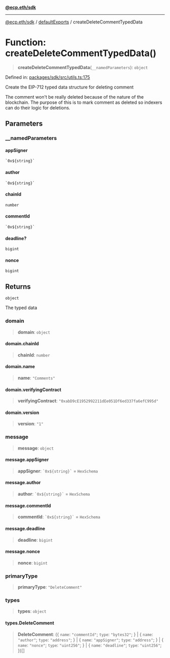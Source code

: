 [**@ecp.eth/sdk**](/sdk-reference/index.mdx)

***

[@ecp.eth/sdk](/sdk-reference/index.mdx) / [defaultExports](/sdk-reference/defaultExports/index.mdx) / createDeleteCommentTypedData

# Function: createDeleteCommentTypedData()

> **createDeleteCommentTypedData**(`__namedParameters`): `object`

Defined in: [packages/sdk/src/utils.ts:175](https://github.com/ecp-eth/comments-monorepo/blob/main/packages/sdk/src/utils.ts#L175)

Create the EIP-712 typed data structure for deleting comment

The comment won't be really deleted because of the nature of the blockchain.
The purpose of this is to mark comment as deleted so indexers can do their logic for deletions.

## Parameters

### \_\_namedParameters

#### appSigner

`` `0x${string}` ``

#### author

`` `0x${string}` ``

#### chainId

`number`

#### commentId

`` `0x${string}` ``

#### deadline?

`bigint`

#### nonce

`bigint`

## Returns

`object`

The typed data

### domain

> **domain**: `object`

#### domain.chainId

> **chainId**: `number`

#### domain.name

> **name**: `"Comments"`

#### domain.verifyingContract

> **verifyingContract**: `"0xabD9cE1952992211dEe051Df6ed337fa6efC995d"`

#### domain.version

> **version**: `"1"`

### message

> **message**: `object`

#### message.appSigner

> **appSigner**: `` `0x${string}` `` = `HexSchema`

#### message.author

> **author**: `` `0x${string}` `` = `HexSchema`

#### message.commentId

> **commentId**: `` `0x${string}` `` = `HexSchema`

#### message.deadline

> **deadline**: `bigint`

#### message.nonce

> **nonce**: `bigint`

### primaryType

> **primaryType**: `"DeleteComment"`

### types

> **types**: `object`

#### types.DeleteComment

> **DeleteComment**: (\{ `name`: `"commentId"`; `type`: `"bytes32"`; \} \| \{ `name`: `"author"`; `type`: `"address"`; \} \| \{ `name`: `"appSigner"`; `type`: `"address"`; \} \| \{ `name`: `"nonce"`; `type`: `"uint256"`; \} \| \{ `name`: `"deadline"`; `type`: `"uint256"`; \})[]
